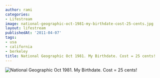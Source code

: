 ```yaml
---
author: rami
categories:
- Lifestream
image: national-geographic-oct-1981-my-birthdate-cost-25-cents.jpg
layout: lifestream
publishedAt: '2011-04-07'
tags:
- usa
- california
- berkeley
title: National Geographic Oct 1981. My Birthdate. Cost = 25 cents!
---
```


![National Geographic Oct 1981. My Birthdate. Cost = 25 cents!](/assets/images/content/lifestream/national-geographic-oct-1981-my-birthdate-cost-25-cents.jpg)
